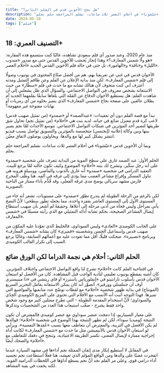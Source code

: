 ```yaml
---
title: "هل نجح الأخوين قدس في الفلم الثاني؟"
description: "وبما أن الأخوين قدس «عيّشونا» في أحلام العصر ثلاث ساعات، نقسّم المراجعة حلم بحلم."
date: 2024-05-10
tags: ["فيلم"]
---
```


## التصنيف العمري: 18+

منذ عام 2020، وعند صدور أي فلم سعودي تشاهده، غالبًا كنت ستسمع هذه المقارنة: «هو ولّا شمس المعارف؟» وهذا إنجاز يُحسَب للأخوين القدس حتى مع صدور «مندوب الليل» و«ناقة» و«الهامور»، بل حتى في حالة فلم الأخوين القدس الجديد «أحلام العصر».

الأخوان قدس في غنى عن تعريفنا بهم، هم من أفضل صنّاع المحتوى في يوتيوب وصولًا إلى فلم «شمس المعارف». لكن منذ بداية الإعلان عن الفلم وعن طاقم التمثيل ومدته أعترف أني كنت متخوف لأن هنالك تشابه مع ما حدث في فلم «سطّار» من حيث الاستعانة بشخص معروف في التواصل الاجتماعي. والسؤال الذي ظل يشغلني إلى أن شاهدت الفلم: هل يستطيع الأخوان الدفاع عن القمّة التي بلغاها سابقًا بفلمهما الجديد أم يظلان عالقين على صفحة نجاح «شمس المعارف» الذي يتميز بخلوه من أي رمزيات أو نهايات مفتوحة غير مفهومة؟

نبدأ مع قصة الفلم دون أي تعقيدات: «عبدالصمد» أو «صمدو» (من تمثيل صهيب قدس) لاعب كرة قدم معتزل ضائع في حياته، لديه بنت هي «أحلام» (من تمثيل نجم) تحاول شق طريقها لتصير أحد المؤثرين في شبكات التواصل الاجتماعي. تتوسع الأحداث لمّا نجم يصير بينها وبين وكالة إعلانية (إيجنسي) متخصصة بالمؤثرين والتسويق تواصل بسبب فيديو انتشر بشكل كبير لها مع والدها، ويحاولون يوصلون لاتفاق معيّن. 

وبما أن الأخوين قدس «عيّشونا» في أحلام العصر ثلاث ساعات، نقسّم المراجعة حلم بحلم.

الحلم الأول: عبد الصمد غارق على سطح الموية
من البداية تتعرف على شخصية «صمدو» على أنه رجل سكّير، وتشرح لك بنته «أحلام» الموضوع وكيف تكون حالته لمّا يرجع للبيت. التعقيد الدرامي في شخصية «صمدو» أنه غارق بالذنوب والماضي، ووسيلة هروبه هي تناول المسكر وإفراغ مشاعر الغضب مما يؤدي إلى غرقه في ألمه. هنا وظَّف المخرج فارس مشهد سريالي يوضح مدى غرقه الفعلي، وقد قُدِّم بأداء ممتاز من الناحية التصويرية.

لكن بالرغم من الرحلة الطويلة لم يتدرج تطوّر «صمدو» على مستويات، تشعر أنه جاء من المستوى الأول إلى المستوى العاشر بقفزة واحدة، مما يجعله تطور سطحي؛ لأنَّ النضج يأتي بمراحل وليس فجأة من أدنى مرحلة إلى أعلاها. وحقيقةً لم أشعر بأن صهيب استطاع إيصال المشاعر الصحيحة، بحكم تشابه أدائه التمثيلي مع الذي رأيته مسبقًا في «شمس المعارف». 

على الجانب الكوميدي «العادي» وليس السوداوي، فالخليط الذي تعوّدنا عليه المكوّن من صهيب قدس وإسماعيل الحسن وشخصيته «قمبري» كان يشابه «شمس المعارف» وبرنامج «تصبيرة». ضحكت قليلًا، أقل مما تعودت عليه مع أعمالهم السابقة، وغالبًا يرجع السبب إلى تكرار القالب الكوميدي. 

## الحلم الثاني: أحلام هي نجمة الدراما لكن الورق ضائع
في افتتاحية الفلم كانت «أحلام» تشرح لنا واقع التواصل الاجتماعي واختلاف المؤثرين. كان أشبه بمقطع يوتيوب تعليمي لتأدية الواجب قبل المشاهدة. كان من الأفضل لو استعان الأخوان قدس بأسلوب تارانتينو في «إنقلورياس باسترز» أو قاي ريتشي في «ذا مينيستري أوف أن جنتلمنلي وورفير». أتصوَّر أنه كان يمكن الاستعانة بعامل التحرير السريع (المونتاج) في بداية ظهور شخصية «أحلام» مع لقطات توضّح عدد متابعيها والمواضيع التي تميزها. فهذا التوجه أثبت أنه الأنسب مع الأفلام التي تحتوي على المزيج الكوميدي الجِدّي والسوداوي؛ لأنَّ استخدام المقدمة الطويلة - التي تطرح ممثلين كثير مع وجود شخص واحد فقط يشرح - صعَّب استيعاب هذا العدد من الشخصيات وتذكرها.

على معيار السيناريو، إذا دمجت عنصر سوداوي مع عنصر كوميدي فالمفترض أن تكون النتيجة كوميديا سوداء، لكن لم تظهر النتيجة بهذا الوضوح في شخصية «أحلام»؛ فوالدها لم يكن الأفضل في التربية، والمفترض أن نتعاطف معها بسبب «عُقدها النفسية». وبرأيي لو استعان الأخوان قدس بالأنيميشن مثل ما حدث مع «شمس المعارف» لكانت أداة إخراجية ممتازة لإيصال المعنى، تكسر الطريقة الاعتيادية، وتنجح في دفعك للتعاطف مع «أحلام» والضحك أيضًا. 

في المقابل لا أستطيع إنكار مدى إتقان الممثلة نجم أداءها في مشهد السيارة عندما انفجرت غضبًا على والدها ومن الواقع المؤلم الذي تعيشه، هنا فعلًا استطاعت نجم تجسيد أداء درامي قوي. وعلى مر الفلم نجد أنَّ نجم يسطع أداؤها في اللحظات الدرامية القوية، لكنه يخفت في بقية المشاهد.
